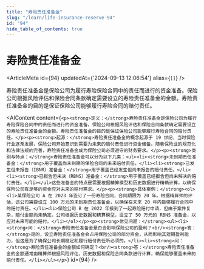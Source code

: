 ```yaml
---
title: "寿险责任准备金"
slug: "/learn/life-insurance-reserve-94"
id: "94"
hide_table_of_contents: true
---
```



# 寿险责任准备金

<ArticleMeta id={94} updatedAt={'2024-09-13 12:06:54'} alias={`[]`} />
<div className='border-solid border-b border-t-0 my-4 border-[var(--ifm-color-gray-300)]' />

寿险责任准备金是保险公司为履行寿险保险合同中的责任而进行的资金准备。保险公司根据风险评估和保险合同条款确定需要设立的寿险责任准备金的金额。寿险责任准备金的目的是保证保险公司能够履行寿险合同的赔付责任。

<AIContent content={`<p><strong>定义：</strong>寿险责任准备金是保险公司为履行寿险保险合同中的责任而进行的资金准备。保险公司根据风险评估和保险合同条款确定需要设立的寿险责任准备金的金额。寿险责任准备金的目的是保证保险公司能够履行寿险合同的赔付责任。</p><p><strong>起源：</strong>寿险责任准备金的概念起源于 19 世纪，当时保险行业逐渐发展，保险公司开始意识到需要为未来的赔付责任进行资金储备。随着保险业的规范化和法律法规的完善，寿险责任准备金成为保险公司必须遵守的财务要求。</p><p><strong>类别与特点：</strong>寿险责任准备金可以分为以下几类：<ul><li><strong>未到期责任准备金：</strong>用于覆盖尚未到期的保险合同的未来赔付责任。</li><li><strong>已发生但未报告（IBNR）准备金：</strong>用于覆盖已经发生但尚未报告的赔付责任。</li><li><strong>已报告但未决（RBNS）准备金：</strong>用于覆盖已经报告但尚未解决的赔付责任。</li></ul>这些准备金的特点是需要根据精算模型和历史数据进行精确计算，以确保保险公司有足够的资金应对未来的赔付需求。</p><p><strong>具体案例：</strong><ol><li>某保险公司 A 在 2023 年签订了一份寿险合同，合同期限为 20 年。根据精算师的评估，该公司需要设立 100 万元的未到期责任准备金，以确保在未来 20 年内能够履行合同中的赔付责任。</li><li>保险公司 B 在 2022 年接到了一起寿险赔付申请，但由于案件复杂，赔付金额尚未确定。公司根据历史数据和精算模型，设立了 50 万元的 RBNS 准备金，以应对未来可能的赔付。</li></ol></p><p><strong>常见问题：</strong><ul><li><strong>问：</strong>寿险责任准备金是否会影响保险公司的盈利？<br/><strong>答：</strong>是的，设立寿险责任准备金会占用保险公司的部分资金，从而影响其短期盈利能力，但这是为了确保公司长期稳定和履行赔付责任所必须的。</li><li><strong>问：</strong>寿险责任准备金的金额如何确定？<br/><strong>答：</strong>寿险责任准备金的金额通常由精算师根据风险评估、历史数据和保险合同条款进行计算，确保能够覆盖未来的赔付责任。</li></ul></p>`} id={94} />
